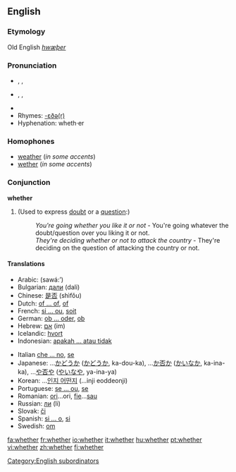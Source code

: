 ==English==

{{rank|during|several|either|338|whether|city|held|help}}

===Etymology===
Old English ''[[hwæþer]]''

===Pronunciation===
*{{AHD|wĕ'<i>th</i>ə(r)}}, {{IPA|/ˈwɛðə(r)/}}, {{SAMPA|/"wED@(r)/}}
*{{AHD|hwĕ'<i>th</i>ə(r)}}, {{IPA|/ˈʍɛðə(r)/}}, {{SAMPA|/"WED@(r)/}}
*{{audio|en-us-whether.ogg|Audio (US)}}
*Rhymes: [[Rhymes:English:-ɛðə(r)|-ɛðə(r)]]
*Hyphenation: wheth·er

===Homophones===
*[[weather]] (''in some accents'')
*[[wether]] (''in some accents'')

===Conjunction===
'''whether'''
# (Used to express [[doubt]] or a [[question]]:)
#:''You're going whether you like it or not'' - You're going whatever the doubt/question over you liking it or not.
#:''They're deciding whether or not to attack the country'' - They're deciding on the question of attacking the country or not.

====Translations====
{{top}}
*Arabic: {{ARchar|[[سواء]]}} (sawá:’)
*Bulgarian: [[дали]] (dali)
*Chinese: [[是否]] (shìfǒu)
*Dutch: [[of ... of]], [[of#Dutch|of]]
*French: [[si ... ou]], [[soit]]
*German: [[ob ... oder]], [[ob]]
*Hebrew: [[אם]] (im)
*Icelandic: [[hvort]]
*Indonesian: [[apakah ... atau tidak]]
{{mid}}
*Italian [[che ... no]], [[se#Italian|se]]
*Japanese: ...[[かどうか]] ([[かどうか]], ka-dou-ka), ...[[か否か]] ([[かいなか]], ka-ina-ka), ...[[や否や]] ([[やいなや]], ya-ina-ya)
*Korean: ...[[인지 어떤지]] (...inji eoddeonji)
*Portuguese: [[se ... ou]], [[se#Portuguese|se]]
*Romanian: [[ori]]...ori, [[fie]]...[[sau]]
*Russian: [[ли]] (li)
*Slovak: [[či]]
*Spanish: [[si ... o]], [[si#Spanish|si]]
*Swedish: [[om]]
{{bottom}}

[[Category:English subordinators]]
[[fa:whether]]
[[fr:whether]]
[[io:whether]]
[[it:whether]]
[[hu:whether]]
[[pt:whether]]
[[vi:whether]]
[[zh:whether]]
[[fi:whether]]